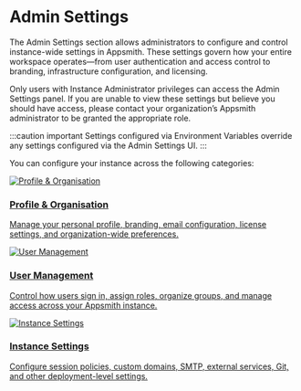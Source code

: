 # Admin Settings



The Admin Settings section allows administrators to configure and control instance-wide settings in Appsmith. These settings govern how your entire workspace operates—from user authentication and access control to branding, infrastructure configuration, and licensing.

Only users with Instance Administrator privileges can access the Admin Settings panel.
If you are unable to view these settings but believe you should have access, please contact your organization’s Appsmith administrator to be granted the appropriate role.

:::caution important
Settings configured via Environment Variables override any settings configured via the Admin Settings UI.
:::

You can configure your instance across the following categories:




<div className="admin-settings-row">
  <a className="admin-card" href="/getting-started/setup/instance-configuration/profile">
    <img src="/img/profile-admin.svg" alt="Profile & Organisation" />
    <h3>Profile & Organisation</h3>
    <p>Manage your personal profile, branding, email configuration, license settings, and organization-wide preferences.</p>
  </a>
  <a className="admin-card" href="/getting-started/setup/instance-configuration/user-management">
    <img src="/img/user-management.svg" alt="User Management" />
    <h3>User Management</h3>
    <p>Control how users sign in, assign roles, organize groups, and manage access across your Appsmith instance.</p>
  </a>

  <a className="admin-card" href="/admin/instance-settings">
    <img src="/img/instance-settings.svg" alt="Instance Settings" />
    <h3>Instance Settings</h3>
    <p>Configure session policies, custom domains, SMTP, external services, Git, and other deployment-level settings.</p>
  </a>
</div>
